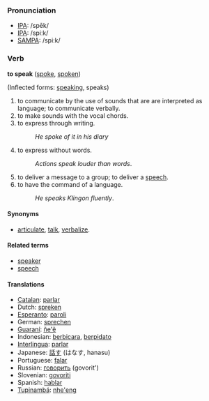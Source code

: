 === Pronunciation ===
*[[w:IPA|IPA]]: /spēk/
*[[w:IPA|IPA]]: /spiːk/
*[[w:SAMPA|SAMPA]]: /spi:k/

=== Verb ===

'''to speak''' ([[spoke]], [[spoken]])

(Inflected forms: [[speaking]], speaks)

#to communicate by the use of sounds that are are interpreted as language; to communicate verbally.
#to make sounds with the vocal chords.
#to express through writing.
#:''He spoke of it in his diary''
#to express without words.
#:''Actions speak louder than words''.
#to deliver a message to a group; to deliver a [[speech]].
#to have the command of a language.
#:''He speaks Klingon fluently''.

==== Synonyms ====
*[[articulate]], [[talk]], [[verbalize]].

==== Related terms ====
*[[speaker]]
*[[speech]]

==== Translations ====
*[[Catalan]]: [[parlar]]
*Dutch: [[spreken]]
*[[Esperanto]]: [[paroli]]
*German: [[sprechen]]
*[[Guaraní]]: [[ñe'ẽ]]
*Indonesian: [[bicara|berbicara]], [[pidato|berpidato]]
*[[Interlingua]]: [[parlar]]
*Japanese: [[話す]] (はなす, hanasu)
*Portuguese: [[falar]]
*Russian: [[говорить]] (govorit')
*Slovenian: [[govoriti]]
*Spanish: [[hablar]]
*[[Tupinambá]]: [[nhe'eng]]
